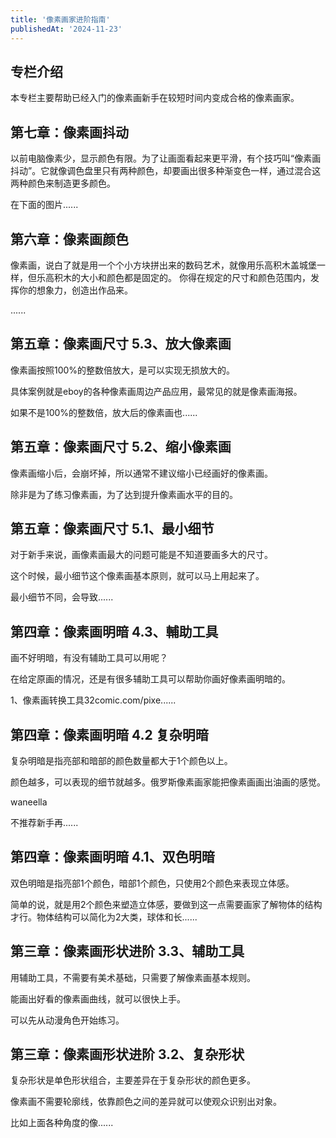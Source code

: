 ```yaml
---
title: '像素画家进阶指南'
publishedAt: '2024-11-23'
---
```


## 专栏介绍

本专栏主要帮助已经入门的像素画新手在较短时间内变成合格的像素画家。

## 第七章：像素画抖动
以前电脑像素少，显示颜色有限。为了让画面看起来更平滑，有个技巧叫“像素画抖动”。它就像调色盘里只有两种颜色，却要画出很多种渐变色一样，通过混合这两种颜色来制造更多颜色。

在下面的图片......

## 第六章：像素画颜色
像素画，说白了就是用一个个小方块拼出来的数码艺术，就像用乐高积木盖城堡一样，但乐高积木的大小和颜色都是固定的。 你得在规定的尺寸和颜色范围内，发挥你的想象力，创造出作品来。

......

## 第五章：像素画尺寸 5.3、放大像素画
像素画按照100%的整数倍放大，是可以实现无损放大的。

具体案例就是eboy的各种像素画周边产品应用，最常见的就是像素画海报。

如果不是100%的整数倍，放大后的像素画也......

## 第五章：像素画尺寸 5.2、缩小像素画
像素画缩小后，会崩坏掉，所以通常不建议缩小已经画好的像素画。

除非是为了练习像素画，为了达到提升像素画水平的目的。

## 第五章：像素画尺寸 5.1、最小细节
对于新手来说，画像素画最大的问题可能是不知道要画多大的尺寸。

这个时候，最小细节这个像素画基本原则，就可以马上用起来了。

最小细节不同，会导致......

## 第四章：像素画明暗 4.3、輔助工具
画不好明暗，有没有辅助工具可以用呢？

在给定原画的情况，还是有很多辅助工具可以帮助你画好像素画明暗的。

1、像素画转换工具32comic.com/pixe......

## 第四章：像素画明暗 4.2 复杂明暗
复杂明暗是指亮部和暗部的颜色数量都大于1个颜色以上。

颜色越多，可以表现的细节就越多。俄罗斯像素画家能把像素画画出油画的感觉。

waneella

不推荐新手再......

## 第四章：像素画明暗 4.1、双色明暗
双色明暗是指亮部1个颜色，暗部1个颜色，只使用2个颜色来表现立体感。

简单的说，就是用2个颜色来塑造立体感，要做到这一点需要画家了解物体的结构才行。物体结构可以简化为2大类，球体和长......

## 第三章：像素画形状进阶 3.3、辅助工具
用辅助工具，不需要有美术基础，只需要了解像素画基本规则。

能画出好看的像素画曲线，就可以很快上手。

可以先从动漫角色开始练习。

## 第三章：像素画形状进阶 3.2、复杂形状
复杂形状是单色形状组合，主要差异在于复杂形状的颜色更多。

像素画不需要轮廓线，依靠颜色之间的差异就可以使观众识别出对象。

比如上面各种角度的像......